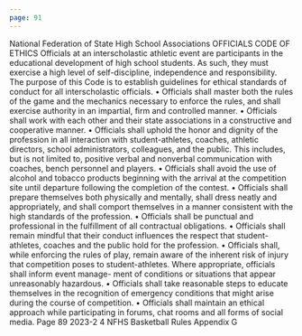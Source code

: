 ```yaml
---
page: 91
---
```


National Federation of State High School Associations OFFICIALS CODE OF ETHICS Officials at an interscholastic athletic event are participants in the educational development of high school students. As such, they must exercise a high level of self-discipline, independence and responsibility. The purpose of this Code is to establish guidelines for ethical standards of conduct for all interscholastic officials. • Officials shall master both the rules of the game and the mechanics necessary to enforce the rules, and shall exercise authority in an impartial, firm and controlled manner. • Officials shall work with each other and their state associations in a constructive and cooperative manner. • Officials shall uphold the honor and dignity of the profession in all interaction with student-athletes, coaches, athletic directors, school administrators, colleagues, and the public. This includes, but is not limited to, positive verbal and nonverbal communication with coaches, bench personnel and players. • Officials shall avoid the use of alcohol and tobacco products beginning with the arrival at the competition site until departure following the completion of the contest. • Officials shall prepare themselves both physically and mentally, shall dress neatly and appropriately, and shall comport themselves in a manner consistent with the high standards of the profession. • Officials shall be punctual and professional in the fulfillment of all contractual obligations. • Officials shall remain mindful that their conduct influences the respect that student-athletes, coaches and the public hold for the profession. • Officials shall, while enforcing the rules of play, remain aware of the inherent risk of injury that competition poses to student-athletes. Where appropriate, officials shall inform event manage- ment of conditions or situations that appear unreasonably hazardous. • Officials shall take reasonable steps to educate themselves in the recognition of emergency conditions that might arise during the course of competition. • Officials shall maintain an ethical approach while participating in forums, chat rooms and all forms of social media. Page 89 2023-2 4 NFHS Basketball Rules Appendix G
